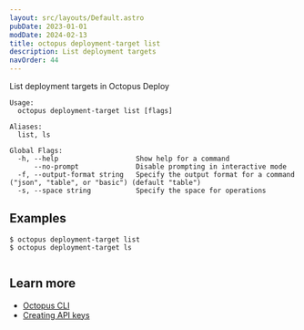 ```yaml
---
layout: src/layouts/Default.astro
pubDate: 2023-01-01
modDate: 2024-02-13
title: octopus deployment-target list
description: List deployment targets
navOrder: 44
---
```


List deployment targets in Octopus Deploy

```
Usage:
  octopus deployment-target list [flags]

Aliases:
  list, ls

Global Flags:
  -h, --help                   Show help for a command
      --no-prompt              Disable prompting in interactive mode
  -f, --output-format string   Specify the output format for a command ("json", "table", or "basic") (default "table")
  -s, --space string           Specify the space for operations

```

## Examples

<SamplesInstance />

```
$ octopus deployment-target list
$ octopus deployment-target ls


```

## Learn more

- [Octopus CLI](/docs/octopus-rest-api/cli)
- [Creating API keys](/docs/octopus-rest-api/how-to-create-an-api-key)